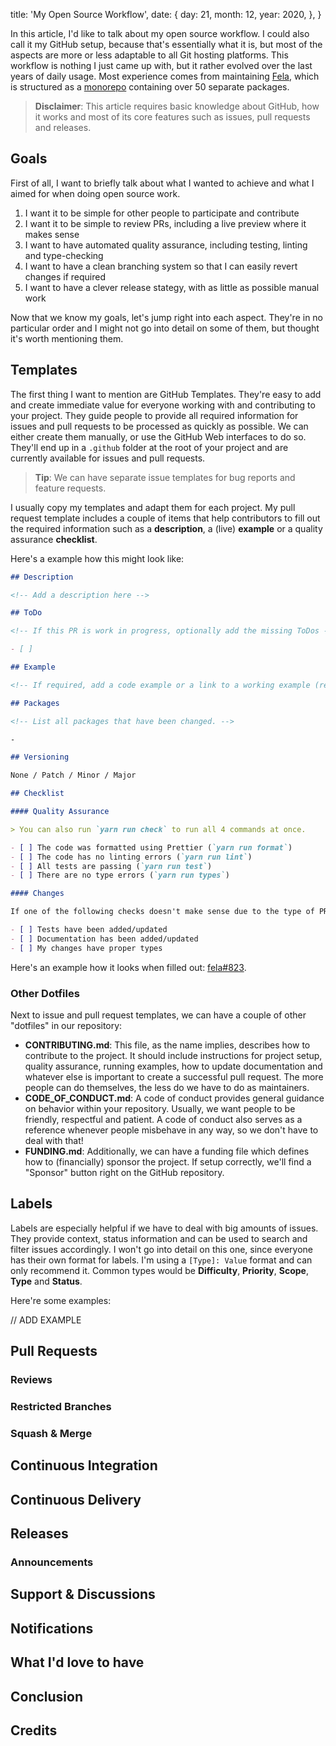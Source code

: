 
  title: 'My Open Source Workflow',
  date: {
    day: 21,
    month: 12,
    year: 2020,
  },
}


In this article, I'd like to talk about my open source workflow.
I could also call it my GitHub setup, because that's essentially what it is, but most of the aspects are more or less adaptable to all Git hosting platforms.
This workflow is nothing I just came up with, but it rather evolved over the last years of daily usage.
Most experience comes from maintaining [Fela](https://fela.js.org), which is structured as a [monorepo]() containing over 50 separate packages.

> **Disclaimer**: This article requires basic knowledge about GitHub, how it works and most of its core features such as issues, pull requests and releases.

## Goals

First of all, I want to briefly talk about what I wanted to achieve and what I aimed for when doing open source work.

1. I want it to be simple for other people to participate and contribute
2. I want it to be simple to review PRs, including a live preview where it makes sense
3. I want to have automated quality assurance, including testing, linting and type-checking
4. I want to have a clean branching system so that I can easily revert changes if required
5. I want to have a clever release stategy, with as little as possible manual work

Now that we know my goals, let's jump right into each aspect.
They're in no particular order and I might not go into detail on some of them, but thought it's worth mentioning them.

## Templates

The first thing I want to mention are GitHub Templates.
They're easy to add and create immediate value for everyone working with and contributing to your project.
They guide people to provide all required information for issues and pull requests to be processed as quickly as possible.
We can either create them manually, or use the GitHub Web interfaces to do so.
They'll end up in a `.github` folder at the root of your project and are currently available for issues and pull requests.

> **Tip**: We can have separate issue templates for bug reports and feature requests.

I usually copy my templates and adapt them for each project.
My pull request template includes a couple of items that help contributors to fill out the required information such as a **description**, a (live) **example** or a quality assurance **checklist**.

Here's a example how this might look like:

```md name=PULL_REQUEST_TEMPLATE.md
## Description

<!-- Add a description here -->

## ToDo

<!-- If this PR is work in progress, optionally add the missing ToDos -->

- [ ]

## Example

<!-- If required, add a code example or a link to a working example (repository) -->

## Packages

<!-- List all packages that have been changed. -->

-

## Versioning

None / Patch / Minor / Major

## Checklist

#### Quality Assurance

> You can also run `yarn run check` to run all 4 commands at once.

- [ ] The code was formatted using Prettier (`yarn run format`)
- [ ] The code has no linting errors (`yarn run lint`)
- [ ] All tests are passing (`yarn run test`)
- [ ] There are no type errors (`yarn run types`)

#### Changes

If one of the following checks doesn't make sense due to the type of PR, just check them.

- [ ] Tests have been added/updated
- [ ] Documentation has been added/updated
- [ ] My changes have proper types
```

Here's an example how it looks when filled out: [fela#823](https://github.com/robinweser/fela/pull/823).

### Other Dotfiles

Next to issue and pull request templates, we can have a couple of other "dotfiles" in our repository:

- **CONTRIBUTING.md**: This file, as the name implies, describes how to contribute to the project. It should include instructions for project setup, quality assurance, running examples, how to update documentation and whatever else is important to create a successful pull request. The more people can do themselves, the less do we have to do as maintainers.
- **CODE_OF_CONDUCT.md**: A code of conduct provides general guidance on behavior within your repository. Usually, we want people to be friendly, respectful and patient. A code of conduct also serves as a reference whenever people misbehave in any way, so we don't have to deal with that!
- **FUNDING.md**: Additionally, we can have a funding file which defines how to (financially) sponsor the project. If setup correctly, we'll find a "Sponsor" button right on the GitHub repository.

## Labels

Labels are especially helpful if we have to deal with big amounts of issues. They provide context, status information and can be used to search and filter issues accordingly.
I won't go into detail on this one, since everyone has their own format for labels. I'm using a `[Type]: Value` format and can only recommend it. Common types would be **Difficulty**, **Priority**, **Scope**, **Type** and **Status**.

Here're some examples:

// ADD EXAMPLE

## Pull Requests

### Reviews

### Restricted Branches

### Squash & Merge

## Continuous Integration

## Continuous Delivery

## Releases

### Announcements

## Support & Discussions

## Notifications

## What I'd love to have

## Conclusion

## Credits
